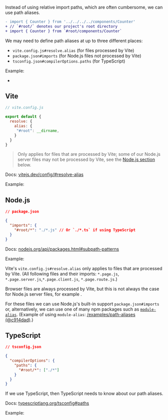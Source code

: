 
Instead of using relative import paths,
which are often cumbersome,
we can use path aliases.

```diff
- import { Counter } from '../../../../components/Counter'
+ // `#root/` denotes our project's root directory
+ import { Counter } from `#root/components/Counter`
```

We may need to define path aliases at up to three different places:
 - `vite.config.js#resolve.alias` (for files processed by Vite)
 - `package.json#imports` (for Node.js files not processed by Vite)
 - `tsconfig.json#compilerOptions.paths` (for TypeScript)

Example:
 - <RepoLink path='/examples/path-aliases' />

## Vite

```js
// vite.config.js

export default {
  resolve: {
    alias: {
     "#root": __dirname,
    }
  }
}
```

> Only applies for files that are processed by Vite;
> some of our Node.js server files may not be processed by Vite,
> see the [Node.js section](#node-js) below.

Docs: [vitejs.dev/config/#resolve-alias](https://vitejs.dev/config/#resolve-alias)

Example: <RepoLink path='/examples/path-aliases/vite.config.ts' />

## Node.js

```json
// package.json

{
  "imports": {
    "#root/*": "./*.js" // Or `./*.ts` if using TypeScript
  }
}
```

Docs: [nodejs.org/api/packages.html#subpath-patterns](https://nodejs.org/api/packages.html#subpath-patterns)

Example: <RepoLink path='/examples/path-aliases/package.json' />

Vite's `vite.config.js#resolve.alias` only applies to files that are processed by Vite.
(All following files and their imports: `*.page.js`, `*.page.server.js`,`*.page.client.js`, `*.page.route.js`.)

Browser files are always processed by Vite,
but this is not always the case for Node.js server files,
for example <RepoLink path="/boilerplates/boilerplate-react/server/index.js" text="Express.js server code"/>.

For these files we can use Node.js's built-in support `package.json#imports` or, alternatively, we can use one of many npm packages such as [`module-alias`](https://github.com/ilearnio/module-alias). (Example of using `module-alias`: [/examples/path-aliases (@c914dad)](https://github.com/brillout/vite-plugin-ssr/tree/c914dade5f0809ff330478c3531928055abdadef/examples/path-aliases).)

## TypeScript

```json
// tsconfig.json

{
  "compilerOptions": {
    "paths": {
      "#root/*": ["./*"]
    }
  }
}
```

If we use TypeScript, then TypeScript needs to know about our path aliases.

Docs: [typescriptlang.org/tsconfig#paths](https://www.typescriptlang.org/tsconfig#paths)

Example: <RepoLink path='/examples/path-aliases/tsconfig.json' />

